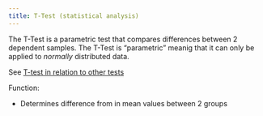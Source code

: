 ```yaml
---
title: T-Test (statistical analysis)
---
```


The T-Test is a parametric test that compares differences between 2 dependent samples.
The T-Test is "parametric" meanig that it can only be applied to *normally* distributed data.




See [T-test in relation to other tests]({{< var ref-statistical-analysis-overview.path >}})

Function:

- Determines difference from in mean values between 2 groups

